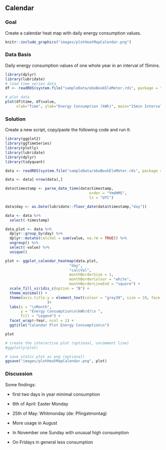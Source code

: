 ## Calendar
### Goal
Create a calendar heat map with daily energy consumption values.

```r
knitr::include_graphics("images/plotHeatMapCalendar.png")
```

### Data Basis
Daily energy consumption values of one whole year in an interval of 15mins.

```r
library(dplyr)
library(lubridate)
# load time series data
df <- readRDS(system.file("sampleData/eboBookEleMeter.rds", package = "redutils"))

# plot data
plot(df$time, df$value,
     xlab="Time", ylab="Energy Consumption (kWh)", main="15min Interval Raw Data", type = "l")
```

### Solution
Create a new script, copy/paste the following code and run it:

```r
library(ggplot2)
library(ggTimeSeries)
library(plotly)
library(lubridate)
library(dplyr)
library(tidyquant)

data <- readRDS(system.file("sampleData/eboBookEleMeter.rds", package = "redutils"))

data <- data[-nrow(data),]

data$timestamp <- parse_date_time(data$timestamp,
                                      order = "YmdHMS",
                                      tz = "UTC")

data$day <- as.Date(lubridate::floor_date(data$timestamp,"day"))

data <- data %>% 
  select(-timestamp)

data.plot <- data %>% 
  dplyr::group_by(day) %>% 
  dplyr::mutate(calcVal = sum(value, na.rm = TRUE)) %>% 
  ungroup() %>% 
  select(-value) %>% 
  unique()

plot <- ggplot_calendar_heatmap(data.plot,
                             "day",
                             "calcVal",
                             monthBorderSize = 1,
                             monthBorderColour = "white",
                             monthBorderLineEnd = "square") +
  scale_fill_viridis_c(option = "B") +
  theme_minimal() +
  theme(axis.title.y = element_text(colour = "grey30", size = 10, face = "plain"),
                   )+
  labs(x = "\nMonth",
       y = "Energy Consumption\n(kWh/d)\n ",
       fill = "Legend") +
  facet_wrap(~Year, ncol = 1) +
  ggtitle("Calendar Plot Energy Consumption\n")

plot

# create the interactive plot (optional, uncomment line)
#ggplotly(plot)

```

```r
# save static plot as png (optional)
ggsave("images/plotHeatMapCalendar.png", plot)
```

### Discussion
Some findings:

* first two days in year minimal consumption

* 6th of April: Easter Monday

* 25th of May:  Whitmonday (de: Pfingstmontag)

* More usage in August

* In November one Sunday with unusual high consumption

* On Fridays in general less consumption
